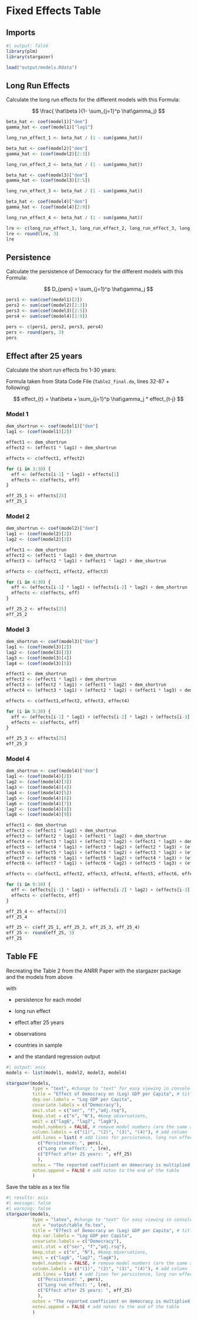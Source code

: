 # Fixed Effects Table

## Imports

```r
#| output: false
library(plm)
library(stargazer)
```


```r
load("output/models.Rdata")
```

## Long Run Effects

Calculate the long run effects for the different models with this Formula:

$$
\frac{ \hat\beta }{1- \sum_{j=1}^p \hat\gamma_j}
$$


```r
beta_hat <- coef(model1)["dem"]
gamma_hat <- coef(model1)["lag1"]

long_run_effect_1 <- beta_hat / (1 - sum(gamma_hat))
```

```r
beta_hat <- coef(model2)["dem"]
gamma_hat <- (coef(model2)[2:3])

long_run_effect_2 <- beta_hat / (1 - sum(gamma_hat))
```


```r
beta_hat <- coef(model3)["dem"]
gamma_hat <- (coef(model3)[2:5])

long_run_effect_3 <- beta_hat / (1 - sum(gamma_hat))
```

```r
beta_hat <- coef(model4)["dem"]
gamma_hat <- (coef(model4)[2:9])

long_run_effect_4 <- beta_hat / (1 - sum(gamma_hat))
```

```r
lre <- c(long_run_effect_1, long_run_effect_2, long_run_effect_3, long_run_effect_4)
lre <- round(lre, 3)
lre
```

## Persistence

Calculate the persistence of Democracy for the different models with this Formula:

$$
D_{pers} = \sum_{j=1}^p \hat\gamma_j
$$

```r
pers1 <- sum(coef(model1)[2])
pers2 <- sum(coef(model2)[2:3])
pers3 <- sum(coef(model3)[2:5])
pers4 <- sum(coef(model4)[2:9])

pers <- c(pers1, pers2, pers3, pers4)
pers <- round(pers, 3)
pers
```

## Effect after 25 years

Calculate the short run effects fro 1-30 years:

Formula taken from Stata Code File (`Table2_final.do`, lines 32-87 + following)

$$
effect_{t} = \hat\beta + \sum_{j=1}^p \hat\gamma_j * effect_{t-j}
$$


### Model 1

```r
dem_shortrun <- coef(model1)["dem"]
lag1 <- (coef(model1)[2])
```

```r
effect1 <- dem_shortrun
effect2 <- (effect1 * lag1) + dem_shortrun

effects <- c(effect1, effect2)
```

```r
for (i in 3:30) {
  eff <- (effects[i-1] * lag1) + effects[1]
  effects <- c(effects, eff)
}
```

```r
eff_25_1 <- effects[25]
eff_25_1
```


### Model 2

```r
dem_shortrun <- coef(model2)["dem"]
lag1 <- (coef(model2)[2])
lag2 <- (coef(model2)[3])
```

```r
effect1 <- dem_shortrun
effect2 <- (effect1 * lag1) + dem_shortrun
effect3 <- (effect2 * lag1) + (effect1 * lag2) + dem_shortrun

effects <- c(effect1, effect2, effect3)
```

```r
for (i in 4:30) {
  eff <- (effects[i-1] * lag1) + (effects[i-2] * lag2) + dem_shortrun
  effects <- c(effects, eff)
}
```

```r
eff_25_2 <- effects[25]
eff_25_2
```

### Model 3

```r
dem_shortrun <- coef(model3)["dem"]
lag1 <- (coef(model3)[2])
lag2 <- (coef(model3)[3])
lag3 <- (coef(model3)[4])
lag4 <- (coef(model3)[5])
```

```r
effect1 <- dem_shortrun
effect2 <- (effect1 * lag1) + dem_shortrun
effect3 <- (effect2 * lag1) + (effect1 * lag2) + dem_shortrun
effect4 <- (effect3 * lag1) + (effect2 * lag2) + (effect1 * lag3) + dem_shortrun

effects <- c(effect1,effect2, effect3, effect4)
```

```r
for (i in 5:30) {
  eff <- (effects[i-1] * lag1) + (effects[i-2] * lag2) + (effects[i-3] * lag3) + (effects[i-4] * lag4) + dem_shortrun
  effects <- c(effects, eff)
}
```

```r
eff_25_3 <- effects[25]
eff_25_3
```

### Model 4

```r
dem_shortrun <- coef(model4)["dem"]
lag1 <- (coef(model4)[2])
lag2 <- (coef(model4)[3])
lag3 <- (coef(model4)[4])
lag4 <- (coef(model4)[5])
lag5 <- (coef(model4)[6])
lag6 <- (coef(model4)[7])
lag7 <- (coef(model4)[8])
lag8 <- (coef(model4)[9])
```

```r
effect1 <- dem_shortrun
effect2 <- (effect1 * lag1) + dem_shortrun
effect3 <- (effect2 * lag1) + (effect1 * lag2) + dem_shortrun
effect4 <- (effect3 * lag1) + (effect2 * lag2) + (effect1 * lag3) + dem_shortrun
effect5 <- (effect4 * lag1) + (effect3 * lag2) + (effect2 * lag3) + (effect1 * lag4) + dem_shortrun
effect6 <- (effect5 * lag1) + (effect4 * lag2) + (effect3 * lag3) + (effect2 * lag4) + (effect1 * lag5) + dem_shortrun
effect7 <- (effect6 * lag1) + (effect5 * lag2) + (effect4 * lag3) + (effect3 * lag4) + (effect2 * lag5) + (effect1 * lag6) + dem_shortrun
effect8 <- (effect7 * lag1) + (effect6 * lag2) + (effect5 * lag3) + (effect4 * lag4) + (effect3 * lag5) + (effect2 * lag6) + (effect1 * lag7) + dem_shortrun

effects <- c(effect1, effect2, effect3, effect4, effect5, effect6, effect7, effect8)
```

```r
for (i in 9:30) {
  eff <- (effects[i-1] * lag1) + (effects[i-2] * lag2) + (effects[i-3] * lag3) + (effects[i-4] * lag4) + (effects[i-5] * lag5) + (effects[i-6] * lag6) + (effects[i-7] * lag7) + (effects[i-8] * lag8) + dem_shortrun
  effects <- c(effects, eff)
}
```

```r
eff_25_4 <- effects[25]
eff_25_4
```

```r
eff_25 <- c(eff_25_1, eff_25_2, eff_25_3, eff_25_4)
eff_25 <- round(eff_25, 3)
eff_25
```


## Table FE

Recreating the Table 2 from the ANRR Paper with the stargazer package and the models from above

with

- persistence for each model

- long run effect

- effect after 25 years

- observations

- countries in sample

- and the standard regression output


```r
#| output: asis
models <- list(model1, model2, model3, model4)

stargazer(models, 
          type = "text", #change to "text" for easy viewing in console
          title = "Effect of Democracy on (Log) GDP per Capita", # title
          dep.var.labels = "Log GDP per Capita",  
          covariate.labels = c("Democracy"),
          omit.stat = c("ser", "f","adj.rsq"), 
          keep.stat = c("n", "N"), #keep observations,
          omit = c("lag6", "lag7", "lag8"),
          model.numbers = FALSE, # remove model numbers (are the same as column labels)
          column.labels = c("(1)", "(2)", "(3)", "(4)"), # add column labels
          add.lines = list( # add lines for persistence, long run effect and effect after 25 years
            c("Persistence: ", pers), 
            c("Long run effect: ", lre),
            c("Effect after 25 years: ", eff_25)
            ),
          notes = "The reported coefficient on democracy is multiplied by 100. Replication of Table 2 in ANRR (2019)",
          notes.append = FALSE # add notes to the end of the table
          )
```
Save the table as a tex file
```r
#| results: asis 
#| message: false
#| warning: false
stargazer(models, 
          type = "latex", #change to "text" for easy viewing in console
          out = "output/table_fe.tex",
          title = "Effect of Democracy on (Log) GDP per Capita", # title
          dep.var.labels = "Log GDP per Capita",  
          covariate.labels = c("Democracy"),
          omit.stat = c("ser", "f","adj.rsq"), 
          keep.stat = c("n", "N"), #keep observations,
          omit = c("lag6", "lag7", "lag8"),
          model.numbers = FALSE, # remove model numbers (are the same as column labels)
          column.labels = c("(1)", "(2)", "(3)", "(4)"), # add column labels
          add.lines = list( # add lines for persistence, long run effect and effect after 25 years
            c("Persistence: ", pers), 
            c("Long run effect: ", lre),
            c("Effect after 25 years: ", eff_25)
            ),
          notes = "The reported coefficient on democracy is multiplied by 100. Replication of Table 2 in ANRR (2019)",
          notes.append = FALSE # add notes to the end of the table
          )
```